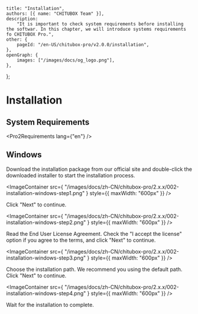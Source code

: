 
	title: "Installation",
	authors: [{ name: "CHITUBOX Team" }],
	description:
		"It is important to check system requirements before installing the softwar. In this chapter, we will introduce systems requirements fo CHITUBOX Pro.",
	other: {
		pageId: "/en-US/chitubox-pro/v2.0.0/installation",
	},
	openGraph: {
		images: ["/images/docs/og_logo.png"],
	},
};

# Installation

## System Requirements

<Pro2Requirements lang={"en"} />

## Windows

Download the installation package from our <SpanA href="https://www.chitubox.com/en/download/chitubox-pro">official site</SpanA> and double-click the downloaded installer to start the installation process.

<ImageContainer
	src={
		"/images/docs/zh-CN/chitubox-pro/2.x.x/002-installation-windows-step1.png"
	}
	style={{ maxWidth: "600px" }}
/>

Click "Next" to continue.

<ImageContainer
	src={
		"/images/docs/zh-CN/chitubox-pro/2.x.x/002-installation-windows-step2.png"
	}
	style={{ maxWidth: "600px" }}
/>

Read the End User License Agreement. Check the "I accept the license" option if you agree to the terms, and click "Next" to continue.

<ImageContainer
	src={
		"/images/docs/zh-CN/chitubox-pro/2.x.x/002-installation-windows-step3.png"
	}
	style={{ maxWidth: "600px" }}
/>

Choose the installation path. We recommend you using the default path. Click "Next" to continue.

<ImageContainer
	src={
		"/images/docs/zh-CN/chitubox-pro/2.x.x/002-installation-windows-step4.png"
	}
	style={{ maxWidth: "600px" }}
/>

Wait for the installation to complete.
